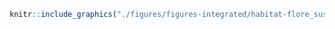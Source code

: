 <!-- #### Habitats - Espèces floristiques susceptibles {-} -->


<!-- -------------------------------------------------- -->

```r
knitr::include_graphics("./figures/figures-integrated/habitat-flore_susceptible.png")
```

<br>
